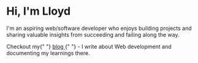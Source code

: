 # Hi, I'm Lloyd

I'm an aspiring web/software developer who enjoys building projects and sharing valuable insights from succeeding and failing along the way.

<p>
  Checkout my{" "}
  <a
    target="_blank"
    rel="noopener noreferrer"
    href="https://lloydlobo.hashnode.dev"
  >
    blog
  </a>{" "}
  - I write about Web development and documenting my learnings there.
</p>
